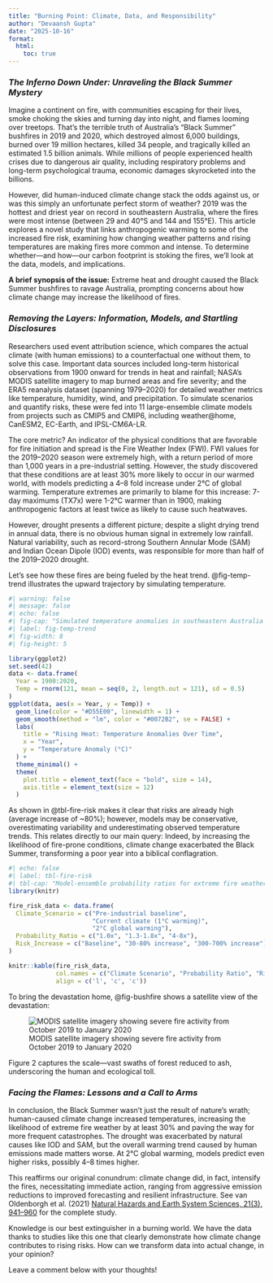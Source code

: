 ```yaml
---
title: "Burning Point: Climate, Data, and Responsibility"
author: "Devaansh Gupta"
date: "2025-10-16"  
format:
  html:
    toc: true
---
```


### ***The Inferno Down Under: Unraveling the Black Summer Mystery***

Imagine a continent on fire, with communities escaping for their lives, smoke choking the skies and turning day into night, and flames looming over treetops. That's the terrible truth of Australia's "Black Summer" bushfires in 2019 and 2020, which destroyed almost 6,000 buildings, burned over 19 million hectares, killed 34 people, and tragically killed an estimated 1.5 billion animals. While millions of people experienced health crises due to dangerous air quality, including respiratory problems and long-term psychological trauma, economic damages skyrocketed into the billions.

However, did human-induced climate change stack the odds against us, or was this simply an unfortunate perfect storm of weather? 2019 was the hottest and driest year on record in southeastern Australia, where the fires were most intense (between 29 and 40°S and 144 and 155°E). This article explores a novel study that links anthropogenic warming to some of the increased fire risk, examining how changing weather patterns and rising temperatures are making fires more common and intense. To determine whether—and how—our carbon footprint is stoking the fires, we'll look at the data, models, and implications.

**A brief synopsis of the issue:** Extreme heat and drought caused the Black Summer bushfires to ravage Australia, prompting concerns about how climate change may increase the likelihood of fires.

### ***Removing the Layers: Information, Models, and Startling Disclosures***

Researchers used event attribution science, which compares the actual climate (with human emissions) to a counterfactual one without them, to solve this case. Important data sources included long-term historical observations from 1900 onward for trends in heat and rainfall; NASA's MODIS satellite imagery to map burned areas and fire severity; and the ERA5 reanalysis dataset (spanning 1979–2020) for detailed weather metrics like temperature, humidity, wind, and precipitation. To simulate scenarios and quantify risks, these were fed into 11 large-ensemble climate models from projects such as CMIP5 and CMIP6, including weather\@home, CanESM2, EC-Earth, and IPSL-CM6A-LR.

The core metric? An indicator of the physical conditions that are favorable for fire initiation and spread is the Fire Weather Index (FWI). FWI values for the 2019–2020 season were extremely high, with a return period of more than 1,000 years in a pre-industrial setting. However, the study discovered that these conditions are at least 30% more likely to occur in our warmed world, with models predicting a 4–8 fold increase under 2°C of global warming. Temperature extremes are primarily to blame for this increase: 7-day maximums (TX7x) were 1-2°C warmer than in 1900, making anthropogenic factors at least twice as likely to cause such heatwaves.

However, drought presents a different picture; despite a slight drying trend in annual data, there is no obvious human signal in extremely low rainfall. Natural variability, such as record-strong Southern Annular Mode (SAM) and Indian Ocean Dipole (IOD) events, was responsible for more than half of the 2019–2020 drought.

Let's see how these fires are being fueled by the heat trend. @fig-temp-trend illustrates the upward trajectory by simulating temperature.

```r
#| warning: false
#| message: false
#| echo: false  
#| fig-cap: "Simulated temperature anomalies in southeastern Australia (1900–2020), showing a clear warming trend amid natural variability."
#| label: fig-temp-trend
#| fig-width: 8
#| fig-height: 5

library(ggplot2)
set.seed(42)  
data <- data.frame(
  Year = 1900:2020,
  Temp = rnorm(121, mean = seq(0, 2, length.out = 121), sd = 0.5)  
)
ggplot(data, aes(x = Year, y = Temp)) +
  geom_line(color = "#D55E00", linewidth = 1) +  
  geom_smooth(method = "lm", color = "#0072B2", se = FALSE) +  
  labs(
    title = "Rising Heat: Temperature Anomalies Over Time",
    x = "Year",
    y = "Temperature Anomaly (°C)"
  ) +
  theme_minimal() +
  theme(
    plot.title = element_text(face = "bold", size = 14),
    axis.title = element_text(size = 12)
  )
```

As shown in @tbl-fire-risk makes it clear that risks are already high (average increase of \~80%); however, models may be conservative, overestimating variability and underestimating observed temperature trends. This relates directly to our main query: Indeed, by increasing the likelihood of fire-prone conditions, climate change exacerbated the Black Summer, transforming a poor year into a biblical conflagration.

```r
#| echo: false
#| label: tbl-fire-risk
#| tbl-cap: "Model-ensemble probability ratios for extreme fire weather conditions"
library(knitr)

fire_risk_data <- data.frame(
  Climate_Scenario = c("Pre-industrial baseline", 
                       "Current climate (1°C warming)", 
                       "2°C global warming"),
  Probability_Ratio = c("1.0x", "1.3-1.8x", "4-8x"),
  Risk_Increase = c("Baseline", "30-80% increase", "300-700% increase")
)

knitr::kable(fire_risk_data, 
             col.names = c("Climate Scenario", "Probability Ratio", "Risk Increase"),
             align = c('l', 'c', 'c'))
```

To bring the devastation home, @fig-bushfire shows a satellite view of the devastation:

![MODIS satellite imagery showing severe fire activity from October 2019 to January 2020](Images/bushfire.jpg){#fig-bushfire}

Figure 2 captures the scale—vast swaths of forest reduced to ash, underscoring the human and ecological toll.

### ***Facing the Flames: Lessons and a Call to Arms***

In conclusion, the Black Summer wasn't just the result of nature's wrath; human-caused climate change increased temperatures, increasing the likelihood of extreme fire weather by at least 30% and paving the way for more frequent catastrophes. The drought was exacerbated by natural causes like IOD and SAM, but the overall warming trend caused by human emissions made matters worse. At 2°C global warming, models predict even higher risks, possibly 4–8 times higher.

This reaffirms our original conundrum: climate change did, in fact, intensify the fires, necessitating immediate action, ranging from aggressive emission reductions to improved forecasting and resilient infrastructure. See van Oldenborgh et al. (2021) [Natural Hazards and Earth System Sciences, 21(3), 941–960](https://doi.org/10.5194/nhess-21-941-2021) for the complete study.

Knowledge is our best extinguisher in a burning world. We have the data thanks to studies like this one that clearly demonstrate how climate change contributes to rising risks. How can we transform data into actual change, in your opinion?

Leave a comment below with your thoughts!
